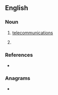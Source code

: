 {{also|télécoms}}
==English==

===Noun===
{{head|en|noun form}}

# {{lb|en|informal}} [[telecommunications]]
# {{plural of|en|telecom}}

===References===
* {{R:Lexico}}

===Anagrams===
* {{anagrams|en|a=ceelmost|mesolect}}